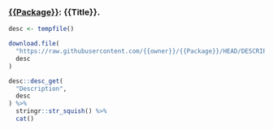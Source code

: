 ### [{{Package}}]({{github_url}}): {{Title}}.


```r
desc <- tempfile()

download.file(
  "https://raw.githubusercontent.com/{{owner}}/{{Package}}/HEAD/DESCRIPTION",
  desc
)

desc::desc_get(
  "Description", 
  desc
) %>%
  stringr::str_squish() %>%
  cat()
```


